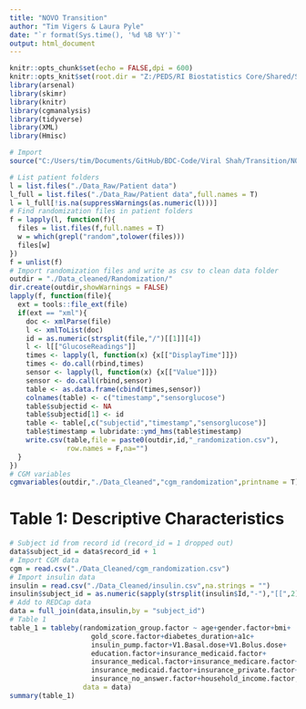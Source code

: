 ```yaml
---
title: "NOVO Transition"
author: "Tim Vigers & Laura Pyle"
date: "`r format(Sys.time(), '%d %B %Y')`"
output: html_document
---
```


```r
knitr::opts_chunk$set(echo = FALSE,dpi = 600)
knitr::opts_knit$set(root.dir = "Z:/PEDS/RI Biostatistics Core/Shared/Shared Projects/Laura/BDC/Projects/Viral Shah/NOVO Transition")
library(arsenal)
library(skimr)
library(knitr)
library(cgmanalysis)
library(tidyverse)
library(XML)
library(Hmisc)
```

```r
# Import
source("C:/Users/tim/Documents/GitHub/BDC-Code/Viral Shah/Transition/NOVOTransitionStudy_R_2020-10-29_1804.R")
```

```r
# List patient folders
l = list.files("./Data_Raw/Patient data")
l_full = list.files("./Data_Raw/Patient data",full.names = T)
l = l_full[!is.na(suppressWarnings(as.numeric(l)))]
# Find randomization files in patient folders
f = lapply(l, function(f){
  files = list.files(f,full.names = T)
  w = which(grepl("random",tolower(files)))
  files[w]
})
f = unlist(f)
# Import randomization files and write as csv to clean data folder
outdir = "./Data_cleaned/Randomization/"
dir.create(outdir,showWarnings = FALSE)
lapply(f, function(file){
  ext = tools::file_ext(file)
  if(ext == "xml"){
    doc <- xmlParse(file)
    l <- xmlToList(doc)
    id = as.numeric(strsplit(file,"/")[[1]][4])
    l <- l[["GlucoseReadings"]]
    times <- lapply(l, function(x) {x[["DisplayTime"]]})
    times <- do.call(rbind,times)
    sensor <- lapply(l, function(x) {x[["Value"]]})
    sensor <- do.call(rbind,sensor)
    table <- as.data.frame(cbind(times,sensor))
    colnames(table) <- c("timestamp","sensorglucose")
    table$subjectid <- NA
    table$subjectid[1] <- id
    table <- table[,c("subjectid","timestamp","sensorglucose")]
    table$timestamp = lubridate::ymd_hms(table$timestamp)
    write.csv(table,file = paste0(outdir,id,"_randomization.csv"),
              row.names = F,na="")
  }
})
# CGM variables
cgmvariables(outdir,"./Data_Cleaned","cgm_randomization",printname = T)
```

# Table 1: Descriptive Characteristics

```r
# Subject id from record id (record_id = 1 dropped out)
data$subject_id = data$record_id + 1
# Import CGM data
cgm = read.csv("./Data_Cleaned/cgm_randomization.csv")
# Import insulin data
insulin = read.csv("./Data_Cleaned/insulin.csv",na.strings = "")
insulin$subject_id = as.numeric(sapply(strsplit(insulin$Id,"-"),"[[",2))
# Add to REDCap data
data = full_join(data,insulin,by = "subject_id")
# Table 1
table_1 = tableby(randomization_group.factor ~ age+gender.factor+bmi+
                    gold_score.factor+diabetes_duration+a1c+
                    insulin_pump.factor+V1.Basal.dose+V1.Bolus.dose+
                    education.factor+insurance_medicaid.factor+
                    insurance_medical.factor+insurance_medicare.factor+
                    insurance_medicaid.factor+insurance_private.factor+
                    insurance_no_answer.factor+household_income.factor,
                  data = data)
summary(table_1)
```
